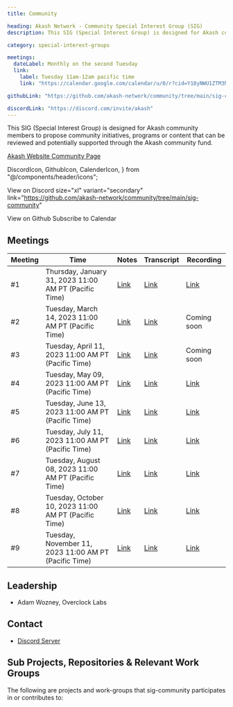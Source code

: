 ```yaml
---
title: Community

heading: Akash Network - Community Special Interest Group (SIG)
description: This SIG (Special Interest Group) is designed for Akash community members to propose community initiatives, programs or content that can be reviewed and potentially supported through the Akash community fund.

category: special-interest-groups

meetings:
  dateLabel: Monthly on the second Tuesday
  link:
    label: Tuesday 11am-12am pacific time
    link: "https://calendar.google.com/calendar/u/0/r?cid=Y18yNWU1ZTM3NDhlNGM0YWI3YTU1ZjQxZmJjNWViZWJjYzBhMDNiNDBmYjAyODc4NWYxNDE1OWJmYWViZWExMmUyQGdyb3VwLmNhbGVuZGFyLmdvb2dsZS5jb20"

githubLink: "https://github.com/akash-network/community/tree/main/sig-community"

discordLink: "https://discord.com/invite/akash"
---
```


This SIG (Special Interest Group) is designed for Akash community members to propose community initiatives, programs or content that can be reviewed and potentially supported through the Akash community fund.

[Akash Website Community Page](https://akash.network/community/)

<div class="flex flex-col lg:flex-row lg:items-center gap-6"  >

  DiscordIcon,
  GithubIcon,
  CalenderIcon,
} from "@/components/header/icons";

<ButtonLink
link="https://discord.com/invite/akash"
 size="xl" variant="secondary">

  <DiscordIcon className="text-para" />
  View on Discord
</ButtonLink>
<ButtonLink

size="xl" variant="secondary"
link="https://github.com/akash-network/community/tree/main/sig-community"

>

  <GithubIcon className="text-para" />
  View on Github
</ButtonLink>
<ButtonLink
  link="https://calendar.google.com/calendar/u/0?cid=Y18yNWU1ZTM3NDhlNGM0YWI3YTU1ZjQxZmJjNWViZWJjYzBhMDNiNDBmYjAyODc4NWYxNDE1OWJmYWViZWExMmUyQGdyb3VwLmNhbGVuZGFyLmdvb2dsZS5jb20"
 size="xl" variant="secondary">
  <CalenderIcon className="text-para" />
  Subscribe to Calendar
</ButtonLink>

</div>

## Meetings

| Meeting | Time                                                  | Notes                                                                                                 | Transcript                                                                                                       | Recording                                                                                                                    |
| ------- | ----------------------------------------------------- | ----------------------------------------------------------------------------------------------------- | ---------------------------------------------------------------------------------------------------------------- | ---------------------------------------------------------------------------------------------------------------------------- |
| #1      | Thursday, January 31, 2023 11:00 AM PT (Pacific Time) | [Link](https://github.com/akash-network/community/blob/main/sig-community/meetings/01-2023-01-31.md)  | [Link](https://github.com/akash-network/community/blob/main/sig-community/meetings/01-2023-01-31.md#transcript)  | [Link](https://fss4l23i24p6gntryybnqrr5mss4u2bhkutvcdq7avzexqhchida.arweave.net/LKXF62jXH-M2ccYC2EY9ZKXKaCdVJ1EOHwVyS8DiOgY) |
| #2      | Tuesday, March 14, 2023 11:00 AM PT (Pacific Time)    | [Link](https://github.com/akash-network/community/blob/main/sig-community/meetings/002-2023-03-14.md) | [Link](https://github.com/akash-network/community/blob/main/sig-community/meetings/002-2023-03-14.md#Transcript) | Coming soon                                                                                                                  |
| #3      | Tuesday, April 11, 2023 11:00 AM PT (Pacific Time)    | [Link](https://github.com/akash-network/community/blob/main/sig-community/meetings/003-2023-04-11.md) | [Link](https://github.com/akash-network/community/blob/main/sig-community/meetings/003-2023-04-11.md#Transcript) | Coming soon                                                                                                                  |
| #4      | Tuesday, May 09, 2023 11:00 AM PT (Pacific Time)      | [Link](https://github.com/akash-network/community/blob/main/sig-community/meetings/004-2023-05-9.md)  | [Link](https://github.com/akash-network/community/blob/main/sig-community/meetings/004-2023-05-9.md#Transcript)  | [Link](https://rfjancfiutbtyzyeejxwwqjx7blgeiqqlnjzcw7soszajp7nx7ra.arweave.net/iVIGiKikwzxnBCJva0E3-FZiIhBbU5Fb8nSyBL_tv-I) |
| #5      | Tuesday, June 13, 2023 11:00 AM PT (Pacific Time)     | [Link](https://github.com/akash-network/community/blob/main/sig-community/meetings/005-2023-06-13.md) | [Link](https://github.com/akash-network/community/blob/main/sig-community/meetings/005-2023-06-13.md#Transcript) | [Link](https://myhqjm7ptqmwz7ul2yss6gjqz25ljc57zamuqdzfpcgweai64j4a.arweave.net/Zg8Es--cGWz-i9YlLxkwzrq0i7_IGUgPJXiNYgEe4ng) |
| #6      | Tuesday, July 11, 2023 11:00 AM PT (Pacific Time)     | [Link](https://github.com/akash-network/community/blob/main/sig-community/meetings/006-2023-07-11.md) | [Link](https://github.com/akash-network/community/blob/main/sig-community/meetings/006-2023-07-11.md#Transcript) | [Link](https://ldcymjv57vzkxb54husr63qq3saae7qhwos2vcvjoln32ny6cy2q.arweave.net/WMWGJr39cquHvD0lH24Q3IACfgezpaqKqXLbvTceFjU) |
| #7      | Tuesday, August 08, 2023 11:00 AM PT (Pacific Time)   | [Link](https://github.com/akash-network/community/blob/main/sig-community/meetings/007-2023-08-08.md) | [Link](https://github.com/akash-network/community/blob/main/sig-community/meetings/007-2023-08-08.md#Transcript) | [Link](https://7zxtouwijc7m4syzoixc4ncvcas5hvm46mka44lzxyyr63zi3f6q.arweave.net/_m83UshIvs5LGXIuLjRVECXT1ZzzFA5xeb4xH28o2X0) |
| #8      | Tuesday, October 10, 2023 11:00 AM PT (Pacific Time)  | [Link](https://github.com/akash-network/community/blob/main/sig-community/meetings/008-2023-10-10.md) | [Link](https://github.com/akash-network/community/blob/main/sig-community/meetings/008-2023-10-10.md#Transcript) | [Link](https://kmbia36nv7zwt7js6cprsuwqgor6bs5wsk3io4h7eswdwldv244q.arweave.net/UwKAb82v82n9MvCfGVLQM6Pgy7aStodw_ySsOyx11zk) |
| #9      | Tuesday, November 11, 2023 11:00 AM PT (Pacific Time) | [Link](https://github.com/akash-network/community/blob/main/sig-community/meetings/009-2023-11-15.md) | [Link](https://github.com/akash-network/community/blob/main/sig-community/meetings/009-2023-11-15.md#Transcript) | [Link](https://elrhjnozov4zcwv4mcpc7n4za4nyuxelufxrk56hniqprbk3bmka.arweave.net/IuJ0tdl1eZFavGCeL7eZBxuKXIuhbxV3x2og-IVbCxQ) |

## Leadership

- Adam Wozney, Overclock Labs

## Contact

- [Discord Server](https://discord.com/channels/747885925232672829/1062751882700918836/1067862809263751319)

## Sub Projects, Repositories & Relevant Work Groups

The following are projects and work-groups that sig-community participates in or contributes to:
